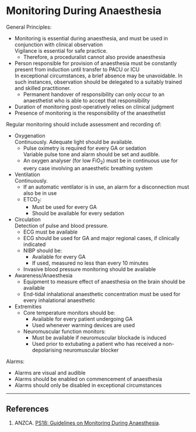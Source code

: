 # Monitoring During Anaesthesia


General Principles:

* Monitoring is essential during anaesthesia, and must be used in conjunction with clinical observation  
Vigilance is essential for safe practice.
	* Therefore, a proceduralist cannot also provide anaesthesia
* Person responsible for provision of anaesthesia must be constantly present from induction until transfer to PACU or ICU  
In exceptional circumstances, a brief absence may be unavoidable. In such instances, observation should be delegated to a suitably trained and skilled practitioner.
	* Permanent handover of responsibility can only occur to an anaesthetist who is able to accept that responsibility
* Duration of monitoring post-operatively relies on clinical judgment 
* Presence of monitoring is the responsibility of the anaesthetist

Regular monitoring should include assessment and recording of:

* Oxygenation  
Continuously. Adequate light should be available.
	* Pulse oximetry is required for every GA or sedation  
	Variable pulse tone and alarm should be set and audible.
	* An oxygen analyser (for low FiO~2~) must be in continuous use for every case involving an anaesthetic breathing system
* Ventilation  
Continuously.
	* If an automatic ventilator is in use, an alarm for a disconnection must also be in use
	* ETCO~2~:
		* Must be used for every GA
		* Should be available for every sedation
* Circulation  
Detection of pulse and blood pressure.
	* ECG must be available
	* ECG should be used for GA and major regional cases, if clinically indicated
	* NIBP should be:
		* Available for every GA
		* If used, measured no less than every 10 minutes
	* Invasive blood pressure monitoring should be available
* Awareness/Anaesthesia
	* Equipment to measure effect of anaesthesia on the brain should be available
	* End-tidal inhalational anaesthetic concentration must be used for every inhalational anaesthetic
* Extremities
	* Core temperature monitors should be:
		* Available for every patient undergoing GA
		* Used whenever warming devices are used
	* Neuromuscular function monitors:
		* Must be available if neuromuscular blockade is induced
		* Used prior to extubating a patient who has received a non-depolarising neuromuscular blocker

Alarms:

* Alarms are visual and audible
* Alarms should be enabled on commencement of anaesthesia  
* Alarms should only be disabled in exceptional circumstances

---

## References

1. ANZCA. [PS18: Guidelines on Monitoring During Anaesthesia](http://www.anzca.edu.au/Documents/ps18-2015-guidelines-on-monitoring-during-anaesthe.pdf).